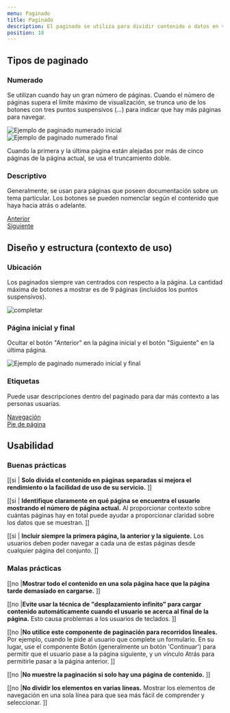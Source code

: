 ```yaml
---
menu: Paginado
title: Paginado
description: El paginado se utiliza para dividir contenido o datos en varias páginas, con un control para navegar a la página siguiente o anterior.
position: 18
---
```



## Tipos de paginado

### Numerado

Se utilizan cuando hay un gran número de páginas. Cuando el número de páginas supera el límite máximo de visualización, se trunca uno de los botones con tres puntos suspensivos (…) para indicar que hay más páginas para navegar.

<div className="content-column">
  <img src="/componentes/paginado/paginado-numerado-inicial.svg" alt="Ejemplo de paginado numerado inicial" />
  <img src="/componentes/paginado/paginado-numerado-final.svg" alt="Ejemplo de paginado numerado final" />
</div>

Cuando la primera y la última página están alejadas por más de cinco páginas de la página actual, se usa el truncamiento doble.

<div className="content-column">
  <Pagination pages={10} default={4} ariaLabel="Ejemplo de paginado numerado central" />
</div>

### Descriptivo

Generalmente, se usan para páginas que poseen documentación sobre un tema particular. Los botones se pueden nomenclar según el contenido que haya hacia atrás o adelante.

<div className="mt-4 px-5">
  <div className="pagination">
    <div className="page-navigation">
      <div className="page-item">
        <a className="btn page-link" href="#">
          <span className="page-previous-icon" aria-hidden="true"></span>
          <span className="page-next-text">Anterior</span>
        </a>
      </div>
      <div className="page-item">
        <a className="btn page-link" href="#">
          <span className="page-next-text">Siguiente</span>
          <span className="page-next-icon" aria-hidden="true"></span>
        </a>
      </div>
    </div>
  </div>
</div>

## Diseño y estructura (contexto de uso)

### Ubicación

Los paginados siempre van centrados con respecto a la página. La cantidad máxima de botones a mostrar es de 9 páginas (incluidos los puntos suspensivos).

![completar](/componentes/paginado/paginado.svg)

### Página inicial y final

Ocultar el botón "Anterior" en la página inicial y el botón "Siguiente" en la última página.

<div className="content-bg row justify-content-center mx-0">
  <img src="/componentes/paginado/paginado-numerado.svg" alt="Ejemplo de paginado numerado inicial y final" />
</div>

### Etiquetas

Puede usar descripciones dentro del paginado para dar más contexto a las personas usuarias.

<div className="content-bg">
  <div className="pagination">
    <div className="page-navigation">
      <div className="page-item">
        <a className="btn page-link" href="#">
          <span className="page-previous-icon" aria-hidden="true"></span>
          <span className="page-next-text">Navegación</span>
        </a>
      </div>
      <div className="page-item">
        <a className="btn page-link" href="#">
          <span className="page-next-text">Pie de página</span>
          <span className="page-next-icon" aria-hidden="true"></span>
        </a>
      </div>
    </div>
  </div>
</div>

## Usabilidad

### Buenas prácticas

[[si | **Solo divida el contenido en páginas separadas si mejora el rendimiento o la facilidad de uso de su servicio.** ]]

[[si | **Identifique claramente en qué página se encuentra el usuario mostrando el número de página actual.** Al proporcionar contexto sobre cuántas páginas hay en total puede ayudar a proporcionar claridad sobre los datos que se muestran. ]]

[[si | **Incluir siempre la primera página, la anterior y la siguiente.** Los usuarios deben poder navegar a cada una de estas páginas desde cualquier página del conjunto. ]]

### Malas prácticas

[[no |**Mostrar todo el contenido en una sola página hace que la página tarde demasiado en cargarse.** ]]

[[no |**Evite usar la técnica de "desplazamiento infinito" para cargar contenido automáticamente cuando el usuario se acerca al final de la página.** Esto causa problemas a los usuarios de teclados. ]]

[[no |**No utilice este componente de paginación para recorridos lineales.** Por ejemplo, cuando le pide al usuario que complete un formulario. En su lugar, use el componente Botón (generalmente un botón 'Continuar') para permitir que el usuario pase a la página siguiente, y un vínculo Atrás para permitirle pasar a la página anterior. ]]

[[no |**No muestre la paginación si solo hay una página de contenido.** ]]

[[no |**No dividir los elementos en varias líneas.** Mostrar los elementos de navegación en una sola línea para que sea más fácil de comprender y seleccionar. ]]
